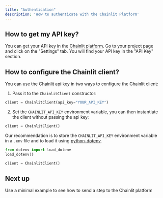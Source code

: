 ```yaml
---
title: "Authentication"
description: 'How to authenticate with the Chainlit Platform'
---
```


## How to get my API key?

You can get your API key in the [Chainlit platform](https://cloud.chainlit.io). Go to your project page and click on the "Settings" tab. You will find your API key in the "API Key" section.

## How to configure the Chainlit client?

You can use the Chainlit api key in two ways to configure the Chainlit client:

1. Pass it to the `ChainlitClient` constructor:

```python
client = ChainlitClient(api_key="YOUR_API_KEY")
```

2. Set the `CHAINLIT_API_KEY` environment variable, you can then instantiate the client without passing the api key:

```python
client = ChainlitClient()
```

Our recommendation is to store the `CHAINLIT_API_KEY` environment variable in a `.env` file and to load it using [python-dotenv](https://pypi.org/project/python-dotenv/).

```python
from dotenv import load_dotenv
load_dotenv()

client = ChainlitClient()
```

## Next up

<Card title="How to send a step" icon="graduation-cap" href="/python-client/get-started/send-a-first-step">
  Use a minimal example to see how to send a step to the Chainlit platform
</Card>